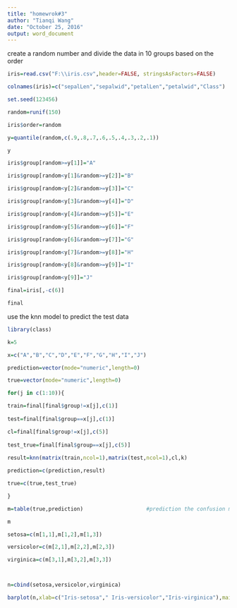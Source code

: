 ---
title: "homewrok#3"
author: "Tianqi Wang"
date: "October 25, 2016"
output: word_document
---


create a random number and 
divide the data in 10 groups based on the order
```{r}
iris=read.csv("F:\\iris.csv",header=FALSE, stringsAsFactors=FALSE)

colnames(iris)=c("sepalLen","sepalwid","petalLen","petalwid","Class")

set.seed(123456)

random=runif(150)

iris$order=random

y=quantile(random,c(.9,.8,.7,.6,.5,.4,.3,.2,.1))

y

iris$group[random>=y[1]]="A"

iris$group[random<y[1]&random>=y[2]]="B"

iris$group[random<y[2]&random>=y[3]]="C"

iris$group[random<y[3]&random>=y[4]]="D"

iris$group[random<y[4]&random>=y[5]]="E"

iris$group[random<y[5]&random>=y[6]]="F"

iris$group[random<y[6]&random>=y[7]]="G"

iris$group[random<y[7]&random>=y[8]]="H"

iris$group[random<y[8]&random>=y[9]]="I"

iris$group[random<y[9]]="J"

final=iris[,-c(6)]

final

```

use the knn model to predict the test data
```{r}
library(class)

k=5

x=c("A","B","C","D","E","F","G","H","I","J")

prediction=vector(mode="numeric",length=0)

true=vector(mode="numeric",length=0)

for(j in c(1:10)){

train=final[final$group!=x[j],c(1)]
  
test=final[final$group==x[j],c(1)]

cl=final[final$group!=x[j],c(5)]
  
test_true=final[final$group==x[j],c(5)]
  
result=knn(matrix(train,ncol=1),matrix(test,ncol=1),cl,k)

prediction=c(prediction,result)

true=c(true,test_true)

}

m=table(true,prediction)                    #prediction the confusion matrix

m

setosa=c(m[1,1],m[1,2],m[1,3])

versicolor=c(m[2,1],m[2,2],m[2,3])

virginica=c(m[3,1],m[3,2],m[3,3])



n=cbind(setosa,versicolor,virginica)

barplot(n,xlab=c("Iris-setosa"," Iris-versicolor","Iris-virginica"),main="comparion",beside=TRUE,legend=c("Iris-setosa"," Iris-versicolor","Iris-virginica"))







```